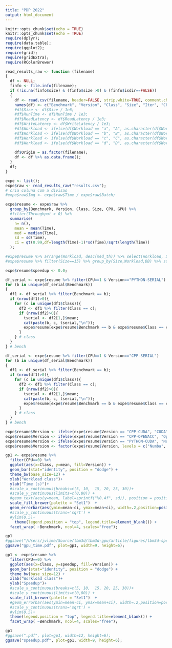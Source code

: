 ```yaml
---
title: "PDP 2022"
output: html_document
---
```


```r
knitr::opts_chunk$set(echo = TRUE)
knitr::opts_chunk$set(echo = TRUE)
require(dplyr);
require(data.table);
require(ggplot2);
require(grid);
require(gridExtra);
require(RColorBrewer) 
```


```r
read_results_raw <- function (filename)
{
  df <- NULL;
  finfo <- file.info(filename);
  if (!is.na(finfo$size) & (finfo$size >0) & (finfo$isdir==FALSE))
  {
    df <- read.csv(filename, header=FALSE, strip.white=TRUE, comment.char = "#", sep=";");
    names(df) <- c("Benchmark", "Version", "Class", "Size", "Iter", "CPU", "GPU",  "Time");
    #df$Size <- df$Size / 1e6;
    #df$RunTime <- df$RunTime / 1e3;
    #df$ReadLatency <- df$ReadLatency / 1e3;
    #df$WriteLatency <- df$WriteLatency / 1e3;
    #df$Workload <- ifelse(df$Workload == "a", "A", as.character(df$Workload));
    #df$Workload <- ifelse(df$Workload == "b", "B", as.character(df$Workload));
    #df$Workload <- ifelse(df$Workload == "c", "C", as.character(df$Workload));
    #df$Workload <- ifelse(df$Workload == "d", "D", as.character(df$Workload));
    
    df$Origin = as.factor(filename);
    df <- df %>% as.data.frame();
  }
  df;
}

expe <- list();
expe$raw <- read_results_raw("results.csv");
# cria coluna com a divisao
#expe$raw$Img <- expe$raw$Time / expe$raw$Batch;

expe$resume <- expe$raw %>% 
  group_by(Benchmark, Version, Class, Size, CPU, GPU) %>%
  #filter(Throughput > 0) %>%
  summarise(
    n= n(),
    mean = mean(Time),
    med = median(Time),
    sd = sd(Time),
    ci = qt(0.99,df=length(Time)-1)*sd(Time)/sqrt(length(Time))
  );

#expe$resume %>% arrange(Workload, desc(med_th)) %>% select(Workload, Size, med_rd);
#expe$resume %>% filter(Size==15) %>% group_by(Size,Workload,DB) %>% summarise(max=max(med_th))
```


```r

expe$resume$speedup <- 0.0;

df_serial <- expe$resume %>% filter(CPU==1 & Version=="PYTHON-SERIAL")
for (b in unique(df_serial$Benchmark))
{
  df1 <- df_serial %>% filter(Benchmark == b);
  if (nrow(df1)>0){
    for (c in unique(df1$Class)){
      df2 <- df1 %>% filter(Class == c);
      if (nrow(df2)>0){
        tserial <- df2[1,]$mean;
        cat(paste(b, c, tserial,"\n"));
        expe$resume[expe$resume$Benchmark == b & expe$resume$Class == c & expe$resume$Version == "PYTHON-CUDA",]$speedup <- tserial / expe$resume[expe$resume$Benchmark == b & expe$resume$Class == c  & expe$resume$Version == "PYTHON-CUDA",]$mean;
      }
    } # class
  } 
} # bench

df_serial <- expe$resume %>% filter(CPU==1 & Version=="CPP-SERIAL")
for (b in unique(df_serial$Benchmark))
{
  df1 <- df_serial %>% filter(Benchmark == b);
  if (nrow(df1)>0){
    for (c in unique(df1$Class)){
      df2 <- df1 %>% filter(Class == c);
      if (nrow(df2)>0){
        tserial <- df2[1,]$mean;
        cat(paste(b, c, tserial,"\n"));
        expe$resume[expe$resume$Benchmark == b & expe$resume$Class == c & expe$resume$Version != "PYTHON-CUDA",]$speedup <- tserial / expe$resume[expe$resume$Benchmark == b & expe$resume$Class == c & expe$resume$Version != "PYTHON-CUDA",]$mean;
      }
    } # class
  } 
} # bench
```
```r
expe$resume$Version <- ifelse(expe$resume$Version == "CPP-CUDA", "CUDA", as.character(expe$resume$Version));
expe$resume$Version <- ifelse(expe$resume$Version == "CPP-OPENACC", "OpenACC", as.character(expe$resume$Version));
expe$resume$Version <- ifelse(expe$resume$Version == "PYTHON-CUDA", "Numba", as.character(expe$resume$Version));
expe$resume$Version <- factor(expe$resume$Version, levels = c("Numba", "CUDA", "OpenACC"))
```

```r

gp1 <- expe$resume %>%
  filter(CPU==0) %>%
  ggplot(aes(x=Class, y=mean, fill=Version)) +
  geom_bar(stat="identity", position = "dodge") +   
  theme_bw(base_size=12) +
  xlab("Workload class")+
  ylab("Time (s)")+
  #scale_x_continuous(breaks=c(5, 10,  15, 20, 25, 30))+
  #scale_y_continuous(limits=c(0,80)) +
  #geom_text(aes(y=mean, label=sprintf("%0.4f", sd)), position = position_dodge(0.9), vjust = 0, size = 2.5)+
  scale_fill_brewer(palette = "Set1")  +
  geom_errorbar(aes(ymin=mean-ci, ymax=mean+ci), width=.2,position=position_dodge(.9)) +
  #scale_y_continuous(trans='sqrt') +
  #ylim(0,5)+
	theme(legend.position = "top", legend.title=element_blank()) +  
  facet_wrap( ~Benchmark, ncol=4, scales="free");

gp1
#ggsave("/Users/jvlima/Source/lbm3d/lbm3d-gpu/article/figures/lbm3d-speedup-blaise.pdf", plot=gp1, width=12, height=6);
ggsave("gpu_time.pdf", plot=gp1, width=9, height=6);
```

```r

gp1 <- expe$resume %>%
  filter(CPU==0) %>%
  ggplot(aes(x=Class, y=speedup, fill=Version)) +
  geom_bar(stat="identity", position = "dodge") +   
  theme_bw(base_size=12) +
  xlab("Workload class")+
  ylab("Speedup")+
  #scale_x_continuous(breaks=c(5, 10,  15, 20, 25, 30))+
  #scale_y_continuous(limits=c(0,80)) +
  scale_fill_brewer(palette = "Set1")  +
  #geom_errorbar(aes(ymin=mean-ci, ymax=mean+ci), width=.2,position=position_dodge(.9)) +
  #scale_y_continuous(trans='sqrt') +
  #ylim(0,5)+
  theme(legend.position = "top", legend.title=element_blank()) +  
  facet_wrap( ~Benchmark, ncol=4, scales="free");

gp1
#ggsave(".pdf", plot=gp1, width=12, height=6);
ggsave("speedup.pdf", plot=gp1, width=9, height=6);
```
